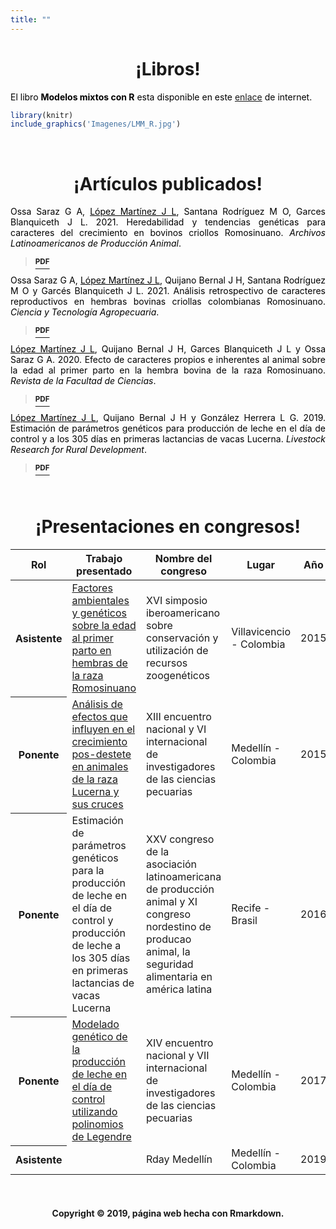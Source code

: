 ```yaml
---
title: ""
---
```


<center>
<h1>**¡Libros!**</h1>
</center>

<div class = "row">

<div class = "col-md-6">

<div class="alert alert-dismissible alert-warning">

<div style='text-align:justify'>

<font color = "black">El libro **Modelos mixtos con R** esta disponible en este [enlace](https://fhernanb.github.io/libro_modelos_mixtos/) de internet.</font>

</div>

</div>
  
```r
library(knitr)
include_graphics('Imagenes/LMM_R.jpg')
```
</div>

<div class = "col-md-6">

</div>
</div>

<br>

<center>
<h1>**¡Artículos publicados!**</h1>
</center>

<div class = "row">

<div class = "col-md-6">

<div class="alert alert-dismissible alert-secondary">

<div style='text-align:justify'>
<font color = "black">Ossa Saraz G A, <u>López Martínez J L</u>, Santana Rodríguez M O, Garces Blanquiceth J L. 2021. Heredabilidad y tendencias genéticas para caracteres del crecimiento en bovinos criollos Romosinuano. *Archivos Latinoamericanos de Producción Animal*.</font>
</div>

> <i class="far fa-copy"></i>
<a href=Documentos/4to_articulo.pdf" class="download" title="PDF" target="_blank"> <sup>**PDF**</sup>
</a>

</div>

</div>

<div class = "col-md-6">

<div class="alert alert-dismissible alert-warning">

<div style='text-align:justify'>
<font color = "black">Ossa Saraz G A, <u>López Martínez J L</u>, Quijano Bernal J H, Santana Rodríguez M O y Garcés Blanquiceth J L. 2021. Análisis retrospectivo de caracteres reproductivos en hembras bovinas criollas colombianas Romosinuano. *Ciencia y Tecnología Agropecuaria*.</font>
</div>

> <i class="far fa-copy"></i>
<a href="Documentos/3er_articulo.pdf" class="download" title="PDF" target="_blank"> <sup>**PDF**</sup>
</a>

</div>

</div>

</div>

<div class = "row">

<div class = "col-md-6">

<div class="alert alert-dismissible alert-danger">

<div style='text-align:justify'>
<font color = "black"><u>López Martínez J L</u>, Quijano Bernal J H, Garces Blanquiceth J L y Ossa Saraz G A. 2020. Efecto de caracteres propios e inherentes al animal sobre la edad al primer parto en la hembra bovina de la raza Romosinuano. *Revista de la Facultad de Ciencias*.</font>
</div>

> <i class="far fa-copy"></i>
<a href="Documentos/2do_articulo.pdf" class="download" title="PDF" target="_blank"> <sup>**PDF**</sup>
</a>

</div>

</div>

<div class = "col-md-6">

<div class="alert alert-dismissible alert-info">

<div style='text-align:justify'>
<font color = "black"><u>López Martínez J L</u>, Quijano Bernal J H y González Herrera L G. 2019. Estimación de parámetros genéticos para producción de leche en el día de control y a los 305 días en primeras lactancias de vacas Lucerna. *Livestock Research for Rural Development*.</font>
</div>

> <i class="far fa-copy"></i>
<a href="Documentos/1er_articulo.pdf" class="download" title="PDF" target="_blank"> <sup>**PDF**</sup>
</a>

</div>

</div>

</div>

<br>

<center>
<h1>**¡Presentaciones en congresos!**</h1>
</center>

<table class="table table-hover">
  <thead>
    <tr>
      <th scope="col">Rol</th>
      <th scope="col">Trabajo presentado</th>
      <th scope="col">Nombre del congreso</th>
      <th scope="col">Lugar</th>
      <th scope="col">Año</th>
    </tr>
  </thead>
  <tbody>
    <tr class="table-danger">
      <th scope="row">Asistente</th>
      <td><a href="Documentos/1er_simposio.pdf" class="download" title="PDF" target="_blank">Factores ambientales y genéticos sobre la edad al
primer parto en hembras de la raza Romosinuano</a></td>
      <td>XVI simposio iberoamericano sobre conservación y utilización de recursos zoogenéticos</td>
      <td>Villavicencio - Colombia</td>
      <td>2015</td>
    </tr>
    <tr class="table-warning">
      <th scope="row">Ponente</th>
      <td><a href="Documentos/2do_simposio.pdf" class="download" title="PDF" target="_blank">Análisis de efectos que influyen en el crecimiento pos-destete en animales de la raza Lucerna y sus cruces</a></td>
      <td>XIII encuentro nacional y VI internacional de investigadores de las ciencias pecuarias</td>
      <td>Medellín - Colombia</td>
      <td>2015</td>
    </tr>
    <tr class="table-info">
      <th scope="row">Ponente</th>
      <td>Estimación de parámetros genéticos para la producción de leche en el día de control y producción de leche a los 305 días en primeras lactancias de vacas Lucerna</td>
      <td>XXV congreso de la asociación latinoamericana de producción animal y XI congreso nordestino de producao animal, la seguridad alimentaria en américa latina</td>
      <td>Recife - Brasil</td>
      <td>2016</td>
    </tr>
    <tr class="table-light">
      <th scope="row">Ponente</th>
      <td><a href="Documentos/4to_simposio.pdf" class="download" title="PDF" target="_blank">Modelado genético de la producción de leche en el día de control utilizando polinomios de Legendre</a></td>
      <td>XIV encuentro nacional y VII
internacional de investigadores de las ciencias pecuarias</td>
      <td>Medellín - Colombia</td>
      <td>2017</td>
    </tr>
    <tr class="table-primary">
      <th scope="row">Asistente</th>
      <td></td>
      <td>Rday Medellín</td>
      <td>Medellín - Colombia</td>
      <td>2019</td>
    </tr>
  </tbody>
</table> 

<br>

<H4 align="center"> Copyright &copy; 2019, página web hecha con Rmarkdown. </H4>
